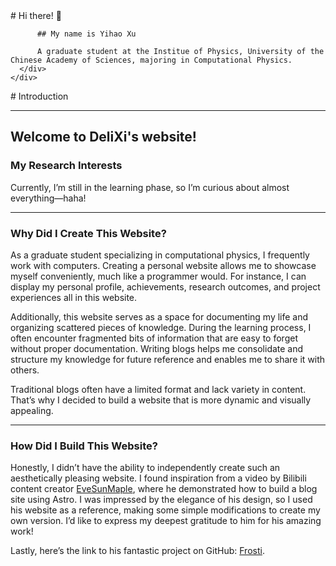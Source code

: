 
<BaseLayout title="Home">
  <BaseCard title="Home">
    <div class="flex">
      <div class="p-6">
          # Hi there! 👋

          ## My name is Yihao Xu

          A graduate student at the Institue of Physics, University of the Chinese Academy of Sciences, majoring in Computational Physics.
      </div>
    </div>

  </BaseCard>

  <BaseCard title="Home" image="/index.png">
# Introduction

---

## Welcome to DeliXi's website!

### My Research Interests

Currently, I’m still in the learning phase, so I’m curious about almost everything—haha!

---

### Why Did I Create This Website?

As a graduate student specializing in computational physics, I frequently work with computers. 
Creating a personal website allows me to showcase myself conveniently, much like a programmer would. 
For instance, I can display my personal profile, achievements, research outcomes, and project experiences all in this website.

Additionally, this website serves as a space for documenting my life and organizing scattered pieces of knowledge. 
During the learning process, I often encounter fragmented bits of information that are easy to forget without proper documentation. 
Writing blogs helps me consolidate and structure my knowledge for future reference and enables me to share it with others.

Traditional blogs often have a limited format and lack variety in content. 
That’s why I decided to build a website that is more dynamic and visually appealing.

---

### How Did I Build This Website?

Honestly, I didn’t have the ability to independently create such an aesthetically pleasing website. 
I found inspiration from a video by Bilibili content creator [EveSunMaple](https://www.bilibili.com/video/BV1QM4m1276h/?spm_id_from=333.1007.top_right_bar_window_history.content.click&vd_source=0c079d72c13711458c897806ea7f0874), 
where he demonstrated how to build a blog site using Astro. I was impressed by the elegance of his design, 
so I used his website as a reference, making some simple modifications to create my own version. 
I’d like to express my deepest gratitude to him for his amazing work!

Lastly, here’s the link to his fantastic project on GitHub: [Frosti](https://github.com/EveSunMaple/Frosti).


  </BaseCard>
</BaseLayout>
